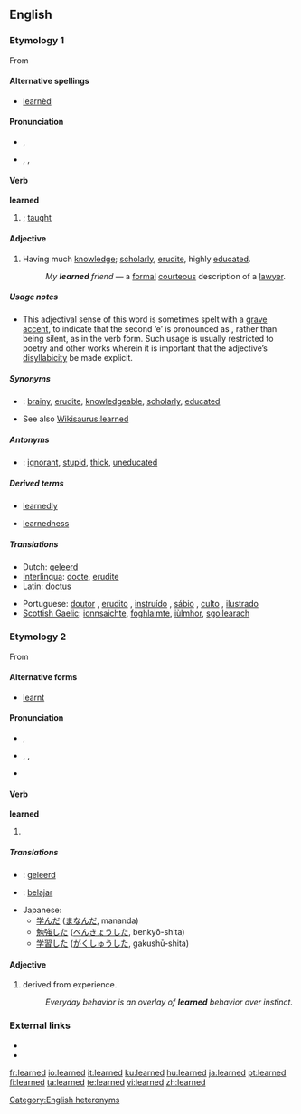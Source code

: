 ==English==

{{rank|instead|giving|presence|657|learned|minutes|appear|thoughts}}

===Etymology 1===
From {{etyl|ang|en}} {{term|læran||lang=ang|to teach}}

====Alternative spellings====
* [[learnèd]]

====Pronunciation====
* {{a|{{RP}}}} {{IPA|/ˈlɜːnɪd/}}, {{SAMPA|/"l3:nId/}}
* {{a|US}} {{enPR|lûrʹnĭd}}, {{IPA|/"lɝnɪd/}}, {{SAMPA|/"l3`nId/}}<!--Note: pronunciation may vary with US accents-->
{{rfp|how is/was the verb "learned" meaning "taught" pronounced? larned? one syllable or two?}}

====Verb====
'''learned'''

# {{past of|[[learn#Etymology 2|learn]]|nodot=1}}; [[taught]]

====Adjective====
{{en-adj}}

# Having much [[knowledge]]; [[scholarly]], [[erudite]], highly [[educated]].
#: ''My '''learned''' friend'' — a [[formal]] [[courteous]] description of a [[lawyer]].

=====Usage notes=====
* This adjectival sense of this word is sometimes spelt with a [[grave accent]], to indicate that the second ‘e’ is pronounced as {{IPAchar|/ɪ/}}, rather than being silent, as in the verb form. Such usage is usually restricted to poetry and other works wherein it is important that the adjective’s [[disyllabicity]] be made explicit.

=====Synonyms=====
* {{italbrac|having much knowledge}}: [[brainy]], [[erudite]], [[knowledgeable]], [[scholarly]], [[educated]]
* See also [[Wikisaurus:learned]]

=====Antonyms=====
* {{italbrac|having little knowledge}}: [[ignorant]], [[stupid]], [[thick]], [[uneducated]]

=====Derived terms=====
{{rel-top|terms derived from learned (having much knowledge)}}
*[[learnedly]]
{{rel-mid}}
*[[learnedness]]
{{rel-bottom}}

=====Translations=====
{{trans-top|Having much knowledge}}
* Dutch: [[geleerd]]
* [[Interlingua]]: [[docte]], [[erudite#Interlingua|erudite]]
* Latin: [[doctus]]
{{trans-mid}}
* Portuguese: [[doutor]] {{m}}, [[erudito]] {{m}}, [[instruído]] {{m}}, [[sábio]] {{m}}, [[culto]] {{m}}, [[ilustrado]] {{m}}
* [[Scottish Gaelic]]: [[ionnsaichte]], [[foghlaimte]], [[iùlmhor]], [[sgoilearach]]
{{trans-bottom}}

===Etymology 2===
From {{etyl|ang}} {{term|leornian||lang=ang|to acquire knowledge}}

====Alternative forms====
* [[learnt]] {{italbrac|UK only; not used in American English}}

====Pronunciation====
* {{italbrac|{{RP}}}} {{IPA|/lɜːnd/}}, {{SAMPA|/l3:nd/}}
* {{US}} {{enPR|lûrnd}}, {{IPA|/lɝnd/}}, {{SAMPA|/l3`nd/}}
* {{audio|en-us-learned.ogg|Audio (US)}}

====Verb====
'''learned'''

# {{past of|[[learn#Etymology 1|learn]]}}

=====Translations=====
{{checktrans-top}}
* {{ttbc|Dutch}}: [[geleerd]]
* {{ttbc|Indonesian}}: [[ajar|belajar]]
{{trans-mid}}
* Japanese:
** [[学んだ]] ([[まなんだ]], mananda)
** [[勉強]]した ([[べんきょう]]した, benkyō-shita)
** [[学習]]した ([[がくしゅう]]した, gakushū-shita)
{{trans-bottom}}

====Adjective====
{{en-adj}}

# derived from experience.
#: ''Everyday behavior is an overlay of '''learned''' behavior over instinct.''

===External links===
* {{R:Webster 1913}}
* {{R:Century 1911}}

[[Category:English heteronyms]]

[[fr:learned]]
[[io:learned]]
[[it:learned]]
[[ku:learned]]
[[hu:learned]]
[[ja:learned]]
[[pt:learned]]
[[fi:learned]]
[[ta:learned]]
[[te:learned]]
[[vi:learned]]
[[zh:learned]]